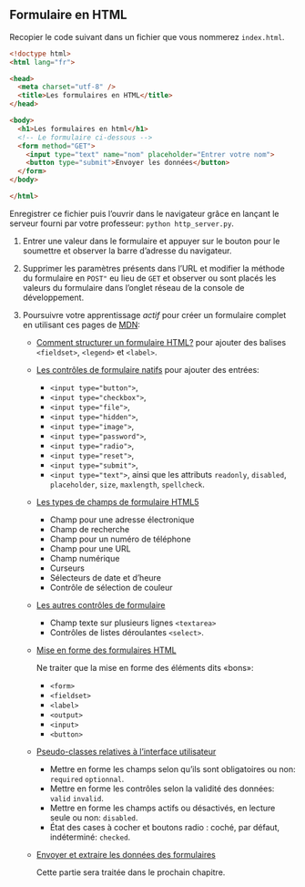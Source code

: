 ## Formulaire en HTML

Recopier le code suivant dans un fichier que vous nommerez `index.html`.

```html
<!doctype html>
<html lang="fr">

<head>
  <meta charset="utf-8" />
  <title>Les formulaires en HTML</title>
</head>

<body>
  <h1>Les formulaires en html</h1>
  <!-- Le formulaire ci-dessous -->
  <form method="GET">
    <input type="text" name="nom" placeholder="Entrer votre nom">
    <button type="submit">Envoyer les données</button>
  </form>
</body>

</html>

```

Enregistrer ce fichier puis l'ouvrir dans le navigateur grâce en lançant le serveur fourni par votre professeur: `python http_server.py`.

1. Entrer une valeur dans le formulaire et appuyer sur le bouton pour le soumettre et observer la
   barre d'adresse du navigateur.

2. Supprimer les paramètres présents dans l'URL et modifier la méthode du formulaire en `POST"` eu
   lieu de `GET` et observer ou sont placés les valeurs du formulaire dans l'onglet réseau de la
   console de développement.
   
3. Poursuivre votre apprentissage _actif_ pour créer un formulaire complet en utilisant ces pages de [MDN](https://developer.mozilla.org/fr/docs/Learn/Forms):

   - [Comment structurer un formulaire HTML?](https://developer.mozilla.org/fr/docs/Learn/Forms/How_to_structure_a_web_form) pour ajouter des balises `<fieldset>`, `<legend>` et `<label>`. 
   - [Les contrôles de formulaire natifs](https://developer.mozilla.org/fr/docs/Learn/Forms/Basic_native_form_controls) pour ajouter des entrées:
  
     - `<input type="button">`,
     - `<input type="checkbox">`,
     - `<input type="file">`,
     - `<input type="hidden">`,
     - `<input type="image">`,
     - `<input type="password">`,
     - `<input type="radio">`,
     - `<input type="reset">`,
     - `<input type="submit">`,
     - `<input type="text">`,
     ainsi que les attributs `readonly`, `disabled`, `placeholder`, `size`, `maxlength`, `spellcheck`.
   - [Les types de champs de formulaire HTML5](https://developer.mozilla.org/fr/docs/Learn/Forms/HTML5_input_types)

     - Champ pour une adresse électronique
     - Champ de recherche
     - Champ pour un numéro de téléphone
     - Champ pour une URL
     - Champ numérique
     - Curseurs
     - Sélecteurs de date et d'heure
     - Contrôle de sélection de couleur
    
   - [Les autres contrôles de formulaire](https://developer.mozilla.org/fr/docs/Learn/Forms/Other_form_controls)
     
     - Champ texte sur plusieurs lignes `<textarea>`
     - Contrôles de listes déroulantes `<select>`.
  
   - [Mise en forme des formulaires HTML](https://developer.mozilla.org/fr/docs/Learn/Forms/Styling_web_forms)

     Ne traiter que la mise en forme des éléments dits «bons»: 


     - `<form>`
     - `<fieldset>`
     - `<label>`
     - `<output>`
     - `<input>`
     - `<button>`
     
   - [Pseudo-classes relatives à l'interface utilisateur](https://developer.mozilla.org/fr/docs/Learn/Forms/UI_pseudo-classes)

     - Mettre en forme les champs selon qu'ils sont obligatoires ou non: `required` `optionnal`.
     - Mettre en forme les contrôles selon la validité des données: `valid` `invalid`.
     - Mettre en forme les champs actifs ou désactivés, en lecture seule ou non: `disabled`.
     - État des cases à cocher et boutons radio : coché, par défaut, indéterminé: `checked`.

   
   - [Envoyer et extraire les données des formulaires](https://developer.mozilla.org/fr/docs/Learn/Forms/Sending_and_retrieving_form_data)

     Cette partie sera traitée dans le prochain chapitre.
